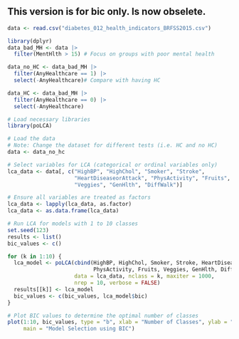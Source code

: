 ## This version is for bic only. Is now obselete.

```r
data <- read.csv("diabetes_012_health_indicators_BRFSS2015.csv")

library(dplyr)
data_bad_MH <- data |> 
  filter(MentHlth > 15) # Focus on groups with poor mental health

data_no_HC <- data_bad_MH |> 
  filter(AnyHealthcare == 1) |> 
  select(-AnyHealthcare)# Compare with having HC

data_HC <- data_bad_MH |> 
  filter(AnyHealthcare == 0) |> 
  select(-AnyHealthcare)
```

```r
# Load necessary libraries
library(poLCA)

# Load the data
# Note: Change the dataset for different tests (i.e. HC and no HC)
data <- data_no_hc

# Select variables for LCA (categorical or ordinal variables only)
lca_data <- data[, c("HighBP", "HighChol", "Smoker", "Stroke", 
                     "HeartDiseaseorAttack", "PhysActivity", "Fruits", 
                     "Veggies", "GenHlth", "DiffWalk")]

# Ensure all variables are treated as factors
lca_data <- lapply(lca_data, as.factor)
lca_data <- as.data.frame(lca_data)

# Run LCA for models with 1 to 10 classes
set.seed(123)
results <- list()
bic_values <- c()

for (k in 1:10) {
  lca_model <- poLCA(cbind(HighBP, HighChol, Smoker, Stroke, HeartDiseaseorAttack, 
                           PhysActivity, Fruits, Veggies, GenHlth, DiffWalk) ~ 1, 
                     data = lca_data, nclass = k, maxiter = 1000, 
                     nrep = 10, verbose = FALSE)
  results[[k]] <- lca_model
  bic_values <- c(bic_values, lca_model$bic)
}

# Plot BIC values to determine the optimal number of classes
plot(1:10, bic_values, type = "b", xlab = "Number of Classes", ylab = "BIC", 
     main = "Model Selection using BIC")

```



